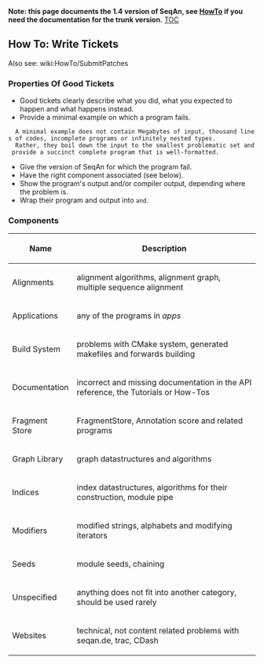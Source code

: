 
'''Note: this page documents the 1.4 version of SeqAn, see [[HowTo]] if you need the documentation for the trunk version.'''
[[TOC]]
== How To: Write Tickets ==

Also see: wiki:HowTo/SubmitPatches

=== Properties Of Good Tickets ===

*Good tickets clearly describe what you did, what you expected to happen and what happens instead.
*Provide a minimal example on which a program fails.
   A minimal example does not contain Megabytes of input, thousand lines of codes, incomplete programs or infinitely nested types.
   Rather, they boil down the input to the smallest problematic set and provide a succinct complete program that is well-formatted.
*Give the version of SeqAn for which the program fail.
*Have the right component associated (see below).
*Show the program's output and/or compiler output, depending where the problem is.
*Wrap their program and output into <tt><tt></tt> and <tt></tt></tt>.

=== Components ===

{| border=1 class="simple"
! '''Name''' 
! '''Description''' 
|- 
|  Alignments 
|  alignment algorithms, alignment graph, multiple sequence alignment 
|- 
|  Applications 
|  any of the programs in ''apps'' 
|- 
|  Build System 
|  problems with CMake system, generated makefiles and forwards building 
|- 
|  Documentation 
|  incorrect and missing documentation in the API reference, the Tutorials or How-Tos 
|- 
|  Fragment Store 
|  FragmentStore, Annotation score and related programs 
|- 
|  Graph Library 
|  graph datastructures and algorithms 
|- 
|  Indices 
|  index datastructures, algorithms for their construction, module pipe 
|- 
|  Modifiers 
|  modified strings, alphabets and modifying iterators 
|- 
|  Seeds 
|  module seeds, chaining 
|- 
|  Unspecified 
|  anything does not fit into another category, should be used rarely 
|- 
|  Websites 
|  technical, not content related problems with seqan.de, trac, CDash 
|}




{{TracNotice|{{PAGENAME}}}}